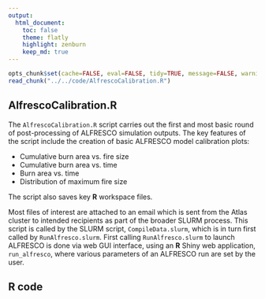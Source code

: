 ```yaml
---
output:
  html_document:
    toc: false
    theme: flatly
    highlight: zenburn
    keep_md: true
---
```


```r
opts_chunk$set(cache=FALSE, eval=FALSE, tidy=TRUE, message=FALSE, warning=FALSE)
read_chunk("../../code/AlfrescoCalibration.R")
```

##
##
## AlfrescoCalibration.R

The `AlfrescoCalibration.R` script carries out the first and most basic round of post-processing of ALFRESCO simulation outputs.
The key features of the script include the creation of basic ALFRESCO model calibration plots:

*    Cumulative burn area vs. fire size
*    Cumulative burn area vs. time
*    Burn area vs. time
*    Distribution of maximum fire size

The script also saves key **R** workspace files.

Most files of interest are attached to an email which is sent from the Atlas cluster to intended recipients as part of the broader SLURM process.
This script is called by the SLURM script, `CompileData.slurm`, which is in turn first called by `RunAlfresco.slurm`.
First calling `RunAlfresco.slurm` to launch ALFRESCO is done via web GUI interface, using an **R** Shiny web application, `run_alfresco`, where various parameters of an ALFRESCO run are set by the user.

## R code

```r
```
